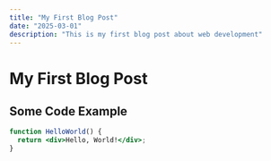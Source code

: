 ```yaml
---
title: "My First Blog Post"
date: "2025-03-01"
description: "This is my first blog post about web development"
---
```


# My First Blog Post

## Some Code Example

```jsx
function HelloWorld() {
  return <div>Hello, World!</div>;
}